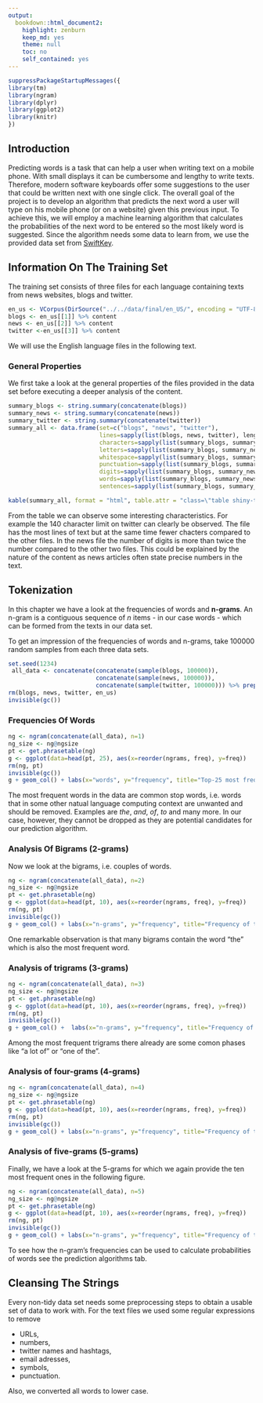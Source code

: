 ```yaml
---
output:
  bookdown::html_document2:
    highlight: zenburn
    keep_md: yes
    theme: null
    toc: no
    self_contained: yes
---
```


```r
suppressPackageStartupMessages({
library(tm)
library(ngram)
library(dplyr)
library(ggplot2)
library(knitr)
})
```

## Introduction {-}
Predicting words is a task that can help a user when writing text on a mobile phone.
With small displays it can be cumbersome and lengthy to write texts.
Therefore, modern software keyboards offer some suggestions to the user that could be written next with one single click.
The overall goal of the project is to develop an algorithm that predicts the next word a user will type on his mobile phone (or on a website) given this previous input.
To achieve this, we will employ a machine learning algorithm that calculates the probabilities of the next word to be entered so the most likely word is suggested.
Since the algorithm needs some data to learn from, we use the provided data set from [SwiftKey](https://d396qusza40orc.cloudfront.net/dsscapstone/dataset/Coursera-SwiftKey.zip).


## Information On The Training Set {-}
The training set consists of three files for each language containing texts from news websites, blogs and twitter.
```r
en_us <- VCorpus(DirSource("../../data/final/en_US/", encoding = "UTF-8", pattern = "*.txt"))
blogs <- en_us[[1]] %>% content
news <- en_us[[2]] %>% content
twitter <-en_us[[3]] %>% content
```
We will use the English language files in the following text.

### General Properties {-}
We first take a look at the general properties of the files provided in the data set before executing a deeper analysis of the content.
```r
summary_blogs <- string.summary(concatenate(blogs))
summary_news <- string.summary(concatenate(news))
summary_twitter <- string.summary(concatenate(twitter))
summary_all <- data.frame(set=c("blogs", "news", "twitter"), 
                          lines=sapply(list(blogs, news, twitter), length),
                          characters=sapply(list(summary_blogs, summary_news, summary_twitter), "[[", 1),
                          letters=sapply(list(summary_blogs, summary_news, summary_twitter), "[[", 2),
                          whitespace=sapply(list(summary_blogs, summary_news, summary_twitter), "[[", 3),
                          punctuation=sapply(list(summary_blogs, summary_news, summary_twitter), "[[", 4),
                          digits=sapply(list(summary_blogs, summary_news, summary_twitter), "[[", 5),
                          words=sapply(list(summary_blogs, summary_news, summary_twitter), "[[", 6),
                          sentences=sapply(list(summary_blogs, summary_news, summary_twitter), "[[", 7))
```
```r
kable(summary_all, format = "html", table.attr = "class=\"table shiny-table table-hover spacing-m\", style=\"width:80%;\"")
```


From the table we can observe some interesting characteristics.
For example the 140 character limit on twitter can clearly be observed.
The file has the most lines of text but at the same time fewer chacters compared to the other files.
In the news file the number of digits is more than twice the number compared to the other two files.
This could be explained by the nature of the content as news articles often state precise numbers in the text.



## Tokenization {-}
In this chapter we have a look at the frequencies of words and **n-grams**.
An n-gram is a contiguous sequence of $n$ items - in our case words - which can be formed from the texts in our data set.

To get an impression of the frequencies of words and n-grams, take 100000 random samples from each three data sets.
```r
set.seed(1234)
 all_data <- concatenate(concatenate(sample(blogs, 100000)), 
                         concatenate(sample(news, 100000)), 
                         concatenate(sample(twitter, 100000))) %>% preprocess()
rm(blogs, news, twitter, en_us)
invisible(gc())
```

### Frequencies Of Words {-}

```r
ng <- ngram(concatenate(all_data), n=1)
ng_size <- ng@ngsize
pt <- get.phrasetable(ng)
g <- ggplot(data=head(pt, 25), aes(x=reorder(ngrams, freq), y=freq))
rm(ng, pt)
invisible(gc())
g + geom_col() + labs(x="words", y="frequency", title="Top-25 most frequent words") + coord_flip()
```

The most frequent words in the data are common stop words, i.e. words that in some other natual language computing context are unwanted and should be removed.
Examples are *the*, *and*, *of*, *to* and many more.
In our case, however, they cannot be dropped as they are potential candidates for our prediction algorithm.


### Analysis Of Bigrams (2-grams) {-}
Now we look at the bigrams, i.e. couples of words.

```r
ng <- ngram(concatenate(all_data), n=2)
ng_size <- ng@ngsize
pt <- get.phrasetable(ng)
g <- ggplot(data=head(pt, 10), aes(x=reorder(ngrams, freq), y=freq))
rm(ng, pt)
invisible(gc())
g + geom_col() + labs(x="n-grams", y="frequency", title="Frequency of top-10 2-grams") + coord_flip()
```

One remarkable observation is that many bigrams contain the word "the" which is also the most frequent word.


### Analysis of trigrams (3-grams) {-}

```r
ng <- ngram(concatenate(all_data), n=3)
ng_size <- ng@ngsize
pt <- get.phrasetable(ng)
g <- ggplot(data=head(pt, 10), aes(x=reorder(ngrams, freq), y=freq))
rm(ng, pt)
invisible(gc())
g + geom_col() +  labs(x="n-grams", y="frequency", title="Frequency of top-10 3-grams") + coord_flip()
```

Among the most frequent trigrams there already are some comon phases like "a lot of" or "one of the".


### Analysis of four-grams (4-grams) {-}

```r
ng <- ngram(concatenate(all_data), n=4)
ng_size <- ng@ngsize
pt <- get.phrasetable(ng)
g <- ggplot(data=head(pt, 10), aes(x=reorder(ngrams, freq), y=freq))
rm(ng, pt)
invisible(gc())
g + geom_col() + labs(x="n-grams", y="frequency", title="Frequency of top-10 4-grams") + coord_flip()
```

### Analysis of five-grams (5-grams) {-}
Finally, we have a look at the 5-grams for which we again provide the ten most frequent ones in the following figure.

```r
ng <- ngram(concatenate(all_data), n=5)
ng_size <- ng@ngsize
pt <- get.phrasetable(ng)
g <- ggplot(data=head(pt, 10), aes(x=reorder(ngrams, freq), y=freq))
rm(ng, pt)
invisible(gc())
g + geom_col() + labs(x="n-grams", y="frequency", title="Frequency of top-10 5-grams") + coord_flip()
```

To see how the n-gram's frequencies can be used to calculate probabilities of words see the <a onclick="openTab('predictionalgos')">prediction algorithms</a> tab.


## Cleansing The Strings {-}
Every non-tidy data set needs some preprocessing steps to obtain a usable set of data to work with.
For the text files we used some regular expressions to remove

* URLs,
* numbers,
* twitter names and hashtags,
* email adresses,
* symbols,
* punctuation.

Also, we converted all words to lower case.



